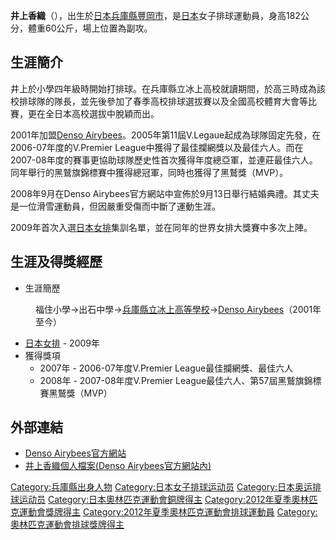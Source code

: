 {{volleyball player infobox
|fullname = 井上香織
|nickname = Kira（キラ）
|image = 
|birth_date ={{birth_date_and_age|1982|10|21|mf=y}}
|birth_place = {{JPN}}[[兵庫縣|兵庫縣]][[豐岡市|豐岡市]]（前[[出石郡|出石郡]][[出石町|出石町]]）
|death_date =
|nationality = {{JPN}} 
|spike = 295厘米
|block = 286厘米
|height = {{height|m=1.82}}
|weight = {{weight|kg=60}}
|position = 副攻手
|currentclub = [[蜜蜂電裝|蜜蜂電裝]]
|nationalteam = {{JPN}}  
}}

{{japanese|japanese=井上香織|kana=いのうえ　かおり|romaji=Inoue Kaori}}

'''井上香織'''（{{bd|1982年|10月21日}}），出生於[[日本|日本]][[兵庫縣|兵庫縣]][[豐岡市|豐岡市]]，是[[日本|日本]]女子排球運動員，身高182公分，體重60公斤，場上位置為副攻。

==生涯簡介==
井上於小學四年級時開始打排球。在兵庫縣立冰上高校就讀期間，於高三時成為該校排球隊的隊長，並先後參加了春季高校排球選拔賽以及全國高校體育大會等比賽，更在全日本高校選拔中脫穎而出。

2001年加盟[[Denso_Airybees|Denso Airybees]]。2005年第11屆V.Legaue起成為球隊固定先發，在2006-07年度的V.Premier League中獲得了最佳攔網獎以及最佳六人。而在2007-08年度的賽事更協助球隊歷史性首次獲得年度總亞軍，並連莊最佳六人。同年舉行的黑鷲旗錦標賽中獲得總冠軍，同時也獲得了黑鷲獎（MVP）。

2008年9月在Denso Airybees官方網站中宣佈於9月13日舉行結婚典禮。其丈夫是一位滑雪運動員，但因嚴重受傷而中斷了運動生涯。

2009年首次入選[[日本女排|日本女排]]集訓名單，並在同年的世界女排大獎賽中多次上陣。

==生涯及得獎經歷==
*生涯簡歷
:福住小學→出石中學→[[兵庫縣立冰上高等學校|兵庫縣立冰上高等學校]]→[[Denso_Airybees|Denso Airybees]]（2001年至今）
*[[日本女排|日本女排]] - 2009年
*獲得獎項
**2007年 - 2006-07年度V.Premier League最佳攔網獎、最佳六人
**2008年 - 2007-08年度V.Premier League最佳六人、第57屆黑鷲旗錦標賽黑鷲獎（MVP）

==外部連結==
*[http://www.denso.co.jp/ja/aboutdenso/sports/volleyball/airybees/index.html Denso Airybees官方網站]{{Wayback|url=http://www.denso.co.jp/ja/aboutdenso/sports/volleyball/airybees/index.html |date=20160719055811 }}
*[http://www.denso.co.jp/ja/aboutdenso/sports/volleyball/airybees/members/04/kira.html 井上香織個人檔案(Denso Airybees官方網站內)]{{Wayback|url=http://www.denso.co.jp/ja/aboutdenso/sports/volleyball/airybees/members/04/kira.html |date=20090805083357 }}

{{2012年夏季奧運會日本國家女子排球隊}}
{{DEFAULTSORT:Inoue, Kaori}}
[[Category:兵庫縣出身人物|Category:兵庫縣出身人物]]
[[Category:日本女子排球运动员|Category:日本女子排球运动员]]
[[Category:日本奥运排球运动员|Category:日本奥运排球运动员]]
[[Category:日本奧林匹克運動會銅牌得主|Category:日本奧林匹克運動會銅牌得主]]
[[Category:2012年夏季奧林匹克運動會獎牌得主|Category:2012年夏季奧林匹克運動會獎牌得主]]
[[Category:2012年夏季奧林匹克運動會排球運動員|Category:2012年夏季奧林匹克運動會排球運動員]]
[[Category:奧林匹克運動會排球獎牌得主|Category:奧林匹克運動會排球獎牌得主]]

{{Volleyball-Stub}}
